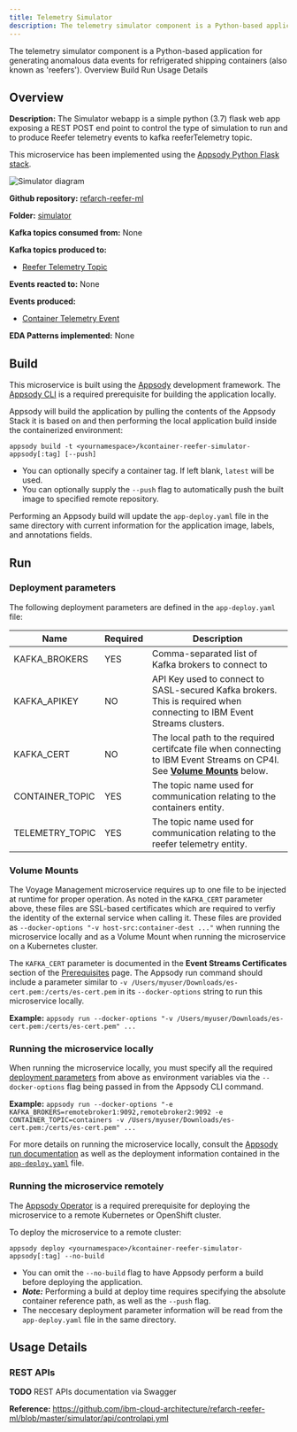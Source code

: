 ```yaml
---
title: Telemetry Simulator
description: The telemetry simulator component is a Python-based application for generating anomalous data events for refrigerated shipping containers (also known as 'reefers').
---
```


<PageDescription>
The telemetry simulator component is a Python-based application for generating anomalous data events for refrigerated shipping containers (also known as 'reefers').
</PageDescription>

<AnchorLinks>
  <AnchorLink>Overview</AnchorLink>
  <AnchorLink>Build</AnchorLink>
  <AnchorLink>Run</AnchorLink>
  <AnchorLink>Usage Details</AnchorLink>
</AnchorLinks>

## Overview

**Description:** The Simulator webapp is a simple python (3.7) flask web app exposing a REST POST end point to control the type of simulation to run and to produce Reefer telemetry events to kafka reeferTelemetry topic.

This microservice has been implemented using the [Appsody Python Flask stack](https://github.com/appsody/stacks/tree/master/incubator/python-flask).

![Simulator diagram](images/microservice-overview-telemetry-simulator.png)

**Github repository:** [refarch-reefer-ml](https://github.com/ibm-cloud-architecture/refarch-reefer-ml)

**Folder:** [simulator](https://github.com/ibm-cloud-architecture/refarch-reefer-ml/tree/master/simulator)

**Kafka topics consumed from:** None

**Kafka topics produced to:**

- [Reefer Telemetry Topic](/microservices/topic-details/#reefer-telemetry-topic)

**Events reacted to:** None

**Events produced:**

- [Container Telemetry Event](/microservices/event-details/#container-telemetry-event)

**EDA Patterns implemented:** None

## Build

This microservice is built using the [Appsody](https://appsody.dev/) development framework. The [Appsody CLI](https://appsody.dev/docs/installing/installing-appsody) is a required prerequisite for building the application locally.

Appsody will build the application by pulling the contents of the Appsody Stack it is based on and then performing the local application build inside the containerized environment:

`appsody build -t <yournamespace>/kcontainer-reefer-simulator-appsody[:tag] [--push]`

- You can optionally specify a container tag. If left blank, `latest` will be used.
- You can optionally supply the `--push` flag to automatically push the built image to specified remote repository.

Performing an Appsody build will update the `app-deploy.yaml` file in the same directory with current information for the application image, labels, and annotations fields.

## Run

### Deployment parameters

The following deployment parameters are defined in the `app-deploy.yaml` file:

| Name                                     | Required | Description                                                                                                            |
|------------------------------------------|----------|------------------------------------------------------------------------------------------------------------------------|
| KAFKA_BROKERS                            | YES      | Comma-separated list of Kafka brokers to connect to                                                                    |
| KAFKA_APIKEY                             | NO       | API Key used to connect to SASL-secured Kafka brokers. This is required when connecting to IBM Event Streams clusters. |
| KAFKA_CERT                               | NO       | The local path to the required certifcate file when connecting to IBM Event Streams on CP4I. See [**Volume Mounts**](#volume-mounts) below.  |
| CONTAINER_TOPIC                          | YES      | The topic name used for communication relating to the containers entity.                                                   |
| TELEMETRY_TOPIC                          | YES      | The topic name used for communication relating to the reefer telemetry  entity.                                                   |

### Volume Mounts

The Voyage Management microservice requires up to one file to be injected at runtime for proper operation. As noted in the `KAFKA_CERT` parameter above, these files are SSL-based certificates which are required to verfiy the identity of the external service when calling it. These files are provided as `--docker-options "-v host-src:container-dest ..."` when running the microservice locally and as a Volume Mount when running the microservice on a Kubernetes cluster.

The `KAFKA_CERT` parameter is documented in the **Event Streams Certificates** section of the [Prerequisites](/microservices/prereqs/#ibm-event-streams-on-redhat-openshift-container-platform) page. The Appsody run command should include a parameter similar to `-v /Users/myuser/Downloads/es-cert.pem:/certs/es-cert.pem` in its `--docker-options` string to run this microservice locally.

**Example:** `appsody run --docker-options "-v /Users/myuser/Downloads/es-cert.pem:/certs/es-cert.pem" ...`

### Running the microservice locally

When running the microservice locally, you must specify all the required [deployment parameters](#deployment-parameters) from above as environment variables via the `--docker-options` flag being passed in from the Appsody CLI command.

**Example:** `appsody run --docker-options "-e KAFKA_BROKERS=remotebroker1:9092,remotebroker2:9092 -e CONTAINER_TOPIC=containers -v /Users/myuser/Downloads/es-cert.pem:/certs/es-cert.pem" ...`

For more details on running the microservice locally, consult the [Appsody run documentation](https://appsody.dev/docs/using-appsody/local-development#appsody-local-development) as well as the deployment information contained in the [`app-deploy.yaml`](https://github.com/ibm-cloud-architecture/refarch-reefer-ml/blob/master/simulator/app-deploy.yaml) file.

### Running the microservice remotely

The [Appsody Operator](https://appsody.dev/docs/reference/appsody-operator/) is a required prerequisite for deploying the microservice to a remote Kubernetes or OpenShift cluster.

To deploy the microservice to a remote cluster:

`appsody deploy <yournamespace>/kcontainer-reefer-simulator-appsody[:tag] --no-build`

- You can omit the `--no-build` flag to have Appsody perform a build before deploying the application.
- _**Note:**_ Performing a build at deploy time requires specifying the absolute container reference path, as well as the `--push` flag.
- The neccesary deployment parameter information will be read from the `app-deploy.yaml` file in the same directory.

## Usage Details

### REST APIs

<InlineNotification kind="info"><strong>TODO</strong> REST APIs documentation via Swagger</InlineNotification>

**Reference:** https://github.com/ibm-cloud-architecture/refarch-reefer-ml/blob/master/simulator/api/controlapi.yml
